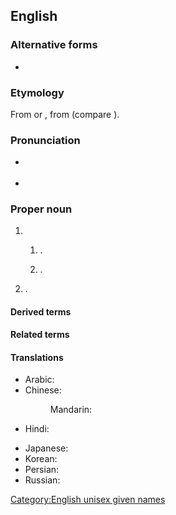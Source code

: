 ==English==

===Alternative forms===
* {{alter|en|Hilary}}

===Etymology===
From {{bor|en|la|Hilarius}} or {{m|la|Hilaria}}, from {{m|la|hilare|t=cheerfully}} (compare {{cog|en|hilarious}}).

===Pronunciation===
* {{a|UK|US}} {{IPA|en|/ˈhɪ.lə.ɹi/}}
* {{audio|en|en-us-Hillary.ogg|Audio (US)}}

===Proper noun===
{{en-proper noun|s}}

# {{given name|en|unisex|from=Latin}}
## {{given name|en|female|from=la:Hilaria}}.
## {{given name|en|male|from=la:Hilarius|var=Hilary}}.
# {{surname|en|from=patronymics}}.

====Derived terms====
{{der3|en
|Billary
|Hildebeast
|HillaryCare
|Hillarygate
|Hitlery
|Killary
|Shillary
|Shrillary
|Hill
|Hills
|Hilli
|Hillie
|Hilley
|Hilly
|Hil
|Hils
|Hili
|Hilie
|Hiley
|Hily
}}

====Related terms====
{{rel3|en|
|hilarious
|Hilary
}}

====Translations====
{{trans-top|female given name}}
* Arabic: {{t|ar|هِيلَارِي|f}}
* Chinese:
*: Mandarin: {{t+|cmn|希拉里|tr=Xīlālǐ|sc=Hani}}
* Hindi: {{t|hi|हिलेरी|f}}
{{trans-mid}}
* Japanese: {{t|ja|ヒラリー|tr=Hirarī}}
* Korean: {{t|ko|^힐러리}}
* Persian: {{t|fa|هیلاری|tr=hilâri}}
* Russian: {{t+|ru|Хи́ллари|f}}
{{trans-bottom}}

[[Category:English unisex given names]]